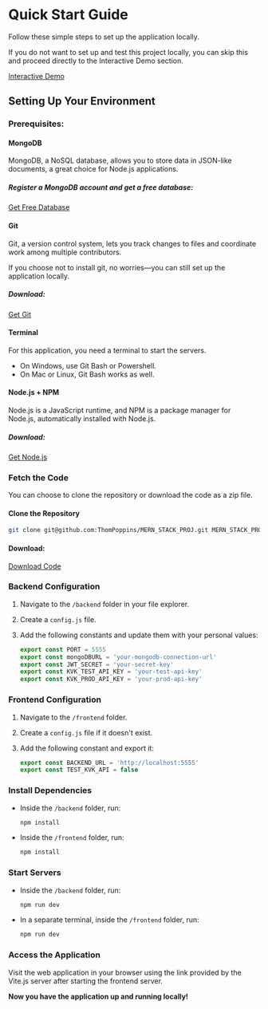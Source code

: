
# Quick Start Guide

Follow these simple steps to set up the application locally.

If you do not want to set up and test this project locally, you can skip this and proceed directly to the Interactive Demo section.

<a href='/interactive-demo'>
  <PrimaryButton>Interactive Demo</PrimaryButton>
</a>

## Setting Up Your Environment

### Prerequisites:

#### MongoDB

MongoDB, a NoSQL database, allows you to store data in JSON-like documents, a great choice for Node.js applications.

##### Register a MongoDB account and get a free database:


<a href='https://www.mongodb.com/' target='_blank'>
  <MongoDBTryFreeButton>Get Free Database</MongoDBTryFreeButton>
</a>

#### Git

Git, a version control system, lets you track changes to files and coordinate work among multiple contributors.

If you choose not to install git, no worries—you can still set up the application locally.

##### Download:


<a href='https://git-scm.com/downloads' target='_blank'>
  <GetGitButton>Get Git</GetGitButton>
</a>

#### Terminal

For this application, you need a terminal to start the servers.

- On Windows, use Git Bash or Powershell.
- On Mac or Linux, Git Bash works as well.

#### Node.js + NPM

Node.js is a JavaScript runtime, and NPM is a package manager for Node.js, automatically installed with Node.js.

##### Download:


<a href='' target='_blanc'>
  <NodeButton>Get Node.js</NodeButton>
</a>

### Fetch the Code

You can choose to clone the repository or download the code as a zip file.

#### Clone the Repository

```bash filename="Bash" copy
git clone git@github.com:ThomPoppins/MERN_STACK_PROJ.git MERN_STACK_PROJ && cd MERN_STACK_PROJ
```

#### Download:


<a href='https://github.com/ThomPoppins/MERN_STACK_PROJ./archive/refs/heads/main.zip'>
  <DownloadButton>Download Code</DownloadButton>
</a>

### Backend Configuration

1. Navigate to the `/backend` folder in your file explorer.
2. Create a `config.js` file.
3. Add the following constants and update them with your personal values:

   ```javascript filename="/backend/config.js" {3} copy
   export const PORT = 5555
   export const mongoDBURL = 'your-mongodb-connection-url'
   export const JWT_SECRET = 'your-secret-key'
   export const KVK_TEST_API_KEY = 'your-test-api-key'
   export const KVK_PROD_API_KEY = 'your-prod-api-key'
   ```

### Frontend Configuration

1. Navigate to the `/frontend` folder.
2. Create a `config.js` file if it doesn't exist.
3. Add the following constant and export it:

   ```javascript filename="/frontend/config.js" {3} copy
   export const BACKEND_URL = 'http://localhost:5555'
   export const TEST_KVK_API = false
   ```

### Install Dependencies

- Inside the `/backend` folder, run:

  ```bash copy
  npm install
  ```

- Inside the `/frontend` folder, run:

  ```bash copy
  npm install
  ```

### Start Servers

- Inside the `/backend` folder, run:

  ```bash copy
  npm run dev
  ```

- In a separate terminal, inside the `/frontend` folder, run:

  ```bash copy
  npm run dev
  ```

### Access the Application

Visit the web application in your browser using the link provided by the Vite.js server after starting the frontend server.

**Now you have the application up and running locally!**
